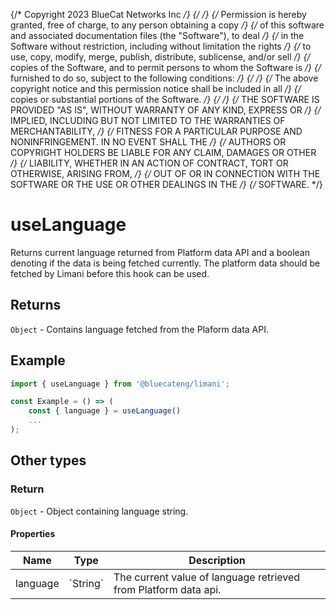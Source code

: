 {/* Copyright 2023 BlueCat Networks Inc */}
{/*  */}
{/* Permission is hereby granted, free of charge, to any person obtaining a copy */}
{/* of this software and associated documentation files (the "Software"), to deal */}
{/* in the Software without restriction, including without limitation the rights */}
{/* to use, copy, modify, merge, publish, distribute, sublicense, and/or sell */}
{/* copies of the Software, and to permit persons to whom the Software is */}
{/* furnished to do so, subject to the following conditions: */}
{/*  */}
{/* The above copyright notice and this permission notice shall be included in all */}
{/* copies or substantial portions of the Software. */}
{/*  */}
{/* THE SOFTWARE IS PROVIDED "AS IS", WITHOUT WARRANTY OF ANY KIND, EXPRESS OR */}
{/* IMPLIED, INCLUDING BUT NOT LIMITED TO THE WARRANTIES OF MERCHANTABILITY, */}
{/* FITNESS FOR A PARTICULAR PURPOSE AND NONINFRINGEMENT. IN NO EVENT SHALL THE */}
{/* AUTHORS OR COPYRIGHT HOLDERS BE LIABLE FOR ANY CLAIM, DAMAGES OR OTHER */}
{/* LIABILITY, WHETHER IN AN ACTION OF CONTRACT, TORT OR OTHERWISE, ARISING FROM, */}
{/* OUT OF OR IN CONNECTION WITH THE SOFTWARE OR THE USE OR OTHER DEALINGS IN THE */}
{/* SOFTWARE. */}

<Meta title='hooks/useLanguage' />

# useLanguage

Returns current language returned from Platform data API and
a boolean denoting if the data is being fetched currently.
The platform data should be fetched by Limani before this hook can be used.

## Returns

`Object` - Contains language fetched from the Plaform data API.

## Example

```js
import { useLanguage } from '@bluecateng/limani';

const Example = () => (
    const { language } = useLanguage()
    ...
);
```

## Other types

### Return

`Object` - Object containing language string.

#### Properties

<table>
    <thead>
        <tr>
            <th>Name</th>
            <th>Type</th>
            <th>Description</th>
        </tr>
    </thead>
    <tbody>
        <tr>
            <td>language</td>
            <td>`String`</td>
            <td>
                The current value of language retrieved from Platform data api.
            </td>
        </tr>
    </tbody>
</table>
